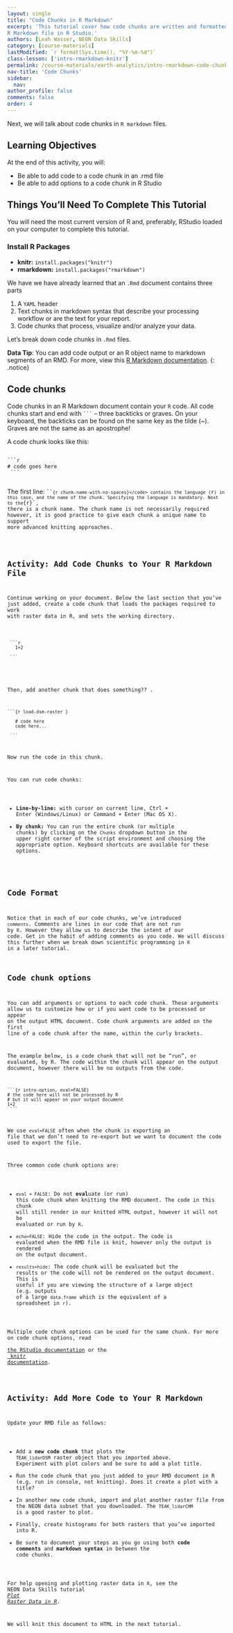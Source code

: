 ```yaml
---
layout: single
title: "Code Chunks in R Markdown"
excerpt: 'This tutorial cover how code chunks are written and formatted within an
R Markdown file in R Studio.'
authors: [Leah Wasser, NEON Data Skills]
category: [course-materials]
lastModified: `r format(Sys.time(), "%Y-%m-%d")`
class-lesson: ['intro-rmarkdown-knitr']
permalink: /course-materials/earth-analytics/intro-rmarkdown-code-chunks
nav-title: 'Code Chunks'
sidebar:
  nav:
author_profile: false
comments: false
order: 4
---
```


Next, we will talk about code chunks in `R markdown` files.

<div class='notice--success' markdown="1">

# Learning Objectives
At the end of this activity, you will:

* Be able to add code to a code chunk in an .rmd file
* Be able to add options to a code chunk in R Studio

## Things You’ll Need To Complete This Tutorial

You will need the most current version of R and, preferably, RStudio loaded on
your computer to complete this tutorial.

### Install R Packages

* **knitr:** `install.packages("knitr")`
* **rmarkdown:** `install.packages("rmarkdown")`

</div>

We have we have already learned that an `.Rmd` document contains three parts

1. A `YAML` header
2. Text chunks in markdown syntax that describe your processing workflow or are the text for your report.
3. Code chunks that process, visualize and/or analyze your data.

Let's break down code chunks in `.Rmd` files.


<i class="fa fa-star"></i> **Data Tip**: You can add code output or an R object
name to markdown segments of an RMD. For more, view this
<a href="http://rmarkdown.rstudio.com/authoring_quick_tour.html#inline_r_code" target="_blank"> R Markdown documentation</a>.
{: .notice}

## Code chunks

Code chunks in an R Markdown document contain your `R` code. All code chunks
 start and end with <code>```</code> -- three backticks or
graves. On your keyboard, the backticks can be found on the same key as the
tilde (~). Graves are not the same as an apostrophe!

A code chunk looks like this:

<pre><code>
```r
# code goes here
 ```
 </code></pre>

The first line: <code>```{r chunk-name-with-no-spaces}</code> contains the language (`r`) in this case, and the name of the chunk. Specifying
the language is mandatory. Next to the `{r}`, there is a chunk name. The chunk
name is not necessarily required however, it is good practice to give each
chunk a unique name to support more advanced knitting approaches.

<div class="notice--warning" markdown="1">

## Activity: Add Code Chunks to Your R Markdown File

Continue working on your document. Below the last section that you've just added,
create a code chunk that loads the packages required to work with raster data
in R, and sets the working directory.

<pre>
<code>
 ```r

   1+2

 ```
 </code>
 </pre>


Then, add another chunk that does something?? .

<pre><code>```{r load-dsm-raster }

   # code here
   code here...

 ```</code></pre>

Now run the code in this chunk.

You can run code chunks:

* **Line-by-line:** with cursor on current line, Ctrl + Enter (Windows/Linux) or
Command + Enter (Mac OS X).
* **By chunk:** You can run the entire chunk (or multiple chunks) by
clicking on the `Chunks` dropdown button in the upper right corner of the script
environment and choosing the appropriate option. Keyboard shortcuts are
available for these options.

</div>

## Code Format

Notice that in each of our code chunks, we've introduced `comments`. Comments
are lines in our code that are not run by `R`. However they allow us to describe
the intent of our code. Get in the habit of adding comments as you code. We will discuss this further when we break down scientific programming in `R` in a
later tutorial.

## Code chunk options

You can add arguments or options to each code chunk. These arguments allow
us to customize how or if you want code to be
processed or appear on the output HTML document. Code chunk arguments are added on
the first line of a code
chunk after the name, within the curly brackets.

The example below, is a code chunk that will not be "run", or evaluated, by R.
The code within the chunk will appear on the output document, however there
will be no outputs from the code.

<pre><code>```{r intro-option, eval=FALSE}
# the code here will not be processed by R
# but it will appear on your output document
1+2
 ```</code></pre>

We use `eval=FALSE` often when the chunk is exporting an file that we don't
need to re-export but we want to document the code used to export the file.

Three common code chunk options are:

* `eval = FALSE`: Do not **eval**uate (or run) this code chunk when
knitting the RMD document. The code in this chunk will still render in our knitted
HTML output, however it will not be evaluated or run by `R`.
* `echo=FALSE`: Hide the code in the output. The code is
evaluated when the RMD file is knit, however only the output is rendered on the
output document.
* `results=hide`: The code chunk will be evaluated but the results or the code
will not be rendered on the output document. This is useful if you are viewing the
structure of a large object (e.g. outputs of a large `data.frame` which is
  the equivalent of a spreadsheet in `r`).

Multiple code chunk options can be used for the same chunk. For more on code
chunk options, read
<a href="http://rmarkdown.rstudio.com/authoring_rcodechunks.html" target="_blank"> the RStudio documentation</a>
or the
<a href="http://yihui.name/knitr/demo/output/" target="_blank"> knitr documentation</a>.

<div class="notice--warning" markdown="1">

## Activity: Add More Code to Your R Markdown

Update your RMD file as follows:

* Add a **new code chunk** that plots the `TEAK_lidarDSM` raster object that you imported above.
Experiment with plot colors and be sure to add a plot title.
* Run the code chunk that you just added to your RMD document in R (e.g. run in console, not
knitting). Does it create a plot with a title?
* In another new code chunk, import and plot another raster file from the NEON data subset
that you downloaded. The `TEAK_lidarCHM` is a good raster to plot.
* Finally, create histograms for both rasters that you've imported into R.
* Be sure to document your steps as you go using both **code comments** and
**markdown syntax** in between the code chunks.

For help opening and plotting raster data in `R`, see the NEON Data Skills tutorial
<a href="http://neondataskills.org/R/Plot-Rasters-In-R/" target="_blank">*Plot Raster Data in R*</a>.

We will knit this document to HTML in the next tutorial.
</div>

